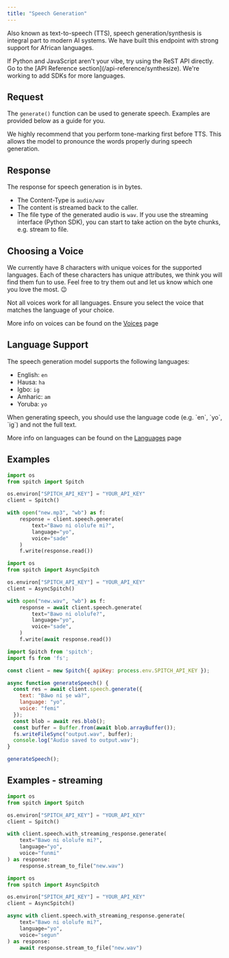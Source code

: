 ```yaml
---
title: "Speech Generation"
---
```


Also known as text-to-speech (TTS), speech generation/synthesis is integral part to modern AI systems. We have built this endpoint with strong support for African languages.

<Tip>
  If Python and JavaScript aren't your vibe, try using the ReST API directly. Go to the [API Reference section](/api-reference/synthesize).
  We're working to add SDKs for more languages.
</Tip>

## Request

The `generate()` function can be used to generate speech. Examples are provided below as a guide for you.

<Info>
  We highly recommend that you perform tone-marking first before TTS. This allows the model to pronounce the words properly during speech generation.
</Info>

## Response

The response for speech generation is in bytes.

- The Content-Type is `audio/wav`
- The content is streamed back to the caller.
- The file type of the generated audio is `wav`.
  If you use the streaming interface (Python SDK), you can start to take action on the byte chunks, e.g. stream to file.

## Choosing a Voice

We currently have 8 characters with unique voices for the supported languages.
Each of these characters has unique attributes, we think you will find them fun to use. Feel free to try them out and let us know which one you love the most. 😉

<Note>
  Not all voices work for all languages. Ensure you select the voice that matches the language of your choice.

  More info on voices can be found on the [Voices](/concepts/voices) page
</Note>

## Language Support

The speech generation model supports the following languages:

- English: `en`
- Hausa: `ha`
- Igbo: `ig`
- Amharic: `am`
- Yoruba: `yo`

<Note>
  When generating speech, you should use the language code (e.g. `en`, `yo`, `ig`) and not the full text.

  More info on languages can be found on the [Languages](/concepts/languages) page
</Note>

## Examples

<CodeGroup>

```python Python
import os
from spitch import Spitch

os.environ["SPITCH_API_KEY"] = "YOUR_API_KEY"
client = Spitch()

with open("new.mp3", "wb") as f:
    response = client.speech.generate(
        text="Bawo ni ololufe mi?",
        language="yo",
        voice="sade"
    )
    f.write(response.read())
```


```python Python (async)
import os
from spitch import AsyncSpitch

os.environ["SPITCH_API_KEY"] = "YOUR_API_KEY"
client = AsyncSpitch()

with open("new.wav", "wb") as f:
    response = await client.speech.generate(
        text="Bawo ni ololufe?",
        language="yo",
        voice="sade",
    )
    f.write(await response.read())
```


```JavaScript JavaScript
import Spitch from 'spitch';
import fs from 'fs';

const client = new Spitch({ apiKey: process.env.SPITCH_API_KEY });

async function generateSpeech() {
  const res = await client.speech.generate({
    text: "Báwo ní ṣe wà?",
    language: "yo",
    voice: "femi"
  });
  const blob = await res.blob();
  const buffer = Buffer.from(await blob.arrayBuffer());
  fs.writeFileSync("output.wav", buffer);
  console.log("Audio saved to output.wav");
}

generateSpeech();
```

</CodeGroup>

## Examples - streaming

<CodeGroup>

```python Python
import os
from spitch import Spitch

os.environ["SPITCH_API_KEY"] = "YOUR_API_KEY"
client = Spitch()

with client.speech.with_streaming_response.generate(
    text="Bawo ni ololufe mi?",
    language="yo",
    voice="funmi"
) as response:
    response.stream_to_file("new.wav")
```


```python Python (async)
import os
from spitch import AsyncSpitch

os.environ["SPITCH_API_KEY"] = "YOUR_API_KEY"
client = AsyncSpitch()

async with client.speech.with_streaming_response.generate(
    text="Bawo ni ololufe mi?",
    language="yo",
    voice="segun"
) as response:
    await response.stream_to_file("new.wav")
```

</CodeGroup>